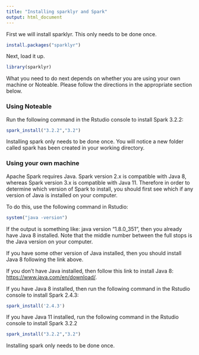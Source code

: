 ---
title: "Installing sparklyr and Spark"
output: html_document
---

First we will install sparklyr. This only needs to be done once.

```{r eval = FALSE}
install.packages("sparklyr")
```

Next, load it up.

```{r echo = TRUE, warning = FALSE, message = FALSE}
library(sparklyr)
```

What you need to do next depends on whether you are using your own machine or Noteable. Please follow the directions in the appropriate section below.

### Using Noteable

Run the following command in the Rstudio console to install Spark 3.2.2:

```{r eval = FALSE}
spark_install("3.2.2","3.2")
```

Installing spark only needs to be done once. You will notice a new folder called spark has been created in your working directory.


### Using your own  machine

Apache Spark requires Java. Spark version 2.x is compatible with Java 8, whereas
Spark version 3.x is compatible with Java 11. Therefore in order to determine which 
version of Spark to install, you should first see which if any version of 
Java is installed on your computer. 

To do this, use the following command in Rstudio:

```{r echo = TRUE, results = 'hide'}
system("java -version")
```

If the output is something like: java version "1.8.0_351", then you already 
have Java 8 installed. Note that the middle number between the full stops is the Java version on your computer. 

If you have some other version of Java installed, then you should install Java 8 
following the link above.

If you don't have Java installed, then follow this link to install Java 8: [https://www.java.com/en/download/](https://www.java.com/en/download/).

If you have Java 8 installed, then run the following command in the Rstudio console
to install Spark 2.4.3:

```{r eval = FALSE}
spark_install('2.4.3')
```

If you have Java 11 installed, run the following command in the Rstudio console 
to install Spark 3.2.2

```{r eval = FALSE}
spark_install("3.2.2","3.2")
```

Installing spark only needs to be done once.


